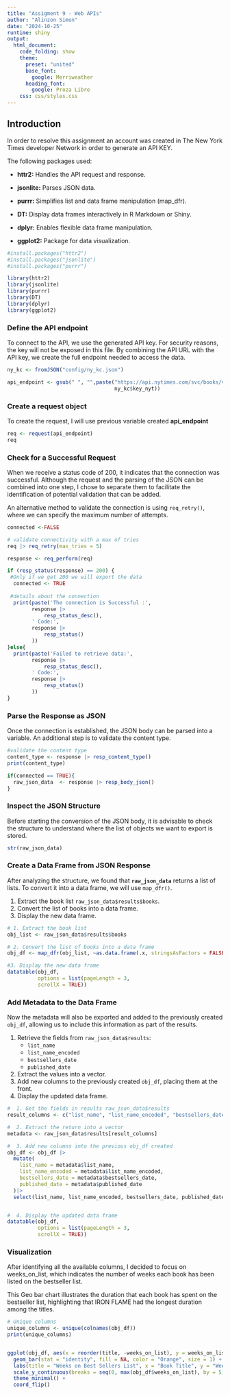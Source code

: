 ```yaml
---
title: "Assigment 9 - Web APIs"
author: "Alinzon Simon"
date: "2024-10-25"
runtime: shiny
output: 
  html_document:
    code_folding: show
    theme:
      preset: "united"
      base_font:
        google: Merriweather
      heading_font:
        google: Proza Libre
    css: css/styles.css  
---
```



## Introduction
In order to resolve this assignment an account was created in The New York Times developer Network in order to generate an API KEY.

The following packages used:

- **httr2:** Handles the API request and response.
    
- **jsonlite:** Parses JSON data.
    
- **purrr:** Simplifies list and data frame manipulation (map_dfr).
    
- **DT:** Display data frames interactively in R Markdown or Shiny.
    
- **dplyr:** Enables flexible data frame manipulation.
    
- **ggplot2:** Package for data visualization.
    
```r
#install.packages("httr2")
#install.packages("jsonlite")
#install.packages("purrr")

library(httr2)
library(jsonlite)
library(purrr)
library(DT)
library(dplyr)
library(ggplot2)
```



### Define the API endpoint

To connect to the API, we use the generated API key. For security reasons, the key will not be exposed in this file. By combining the API URL with the API key, we create the full endpoint needed to access the data.


```r

ny_kc <- fromJSON("config/ny_kc.json")

api_endpoint <- gsub(" ", "",paste("https://api.nytimes.com/svc/books/v3/lists/current/hardcover-fiction.json?api-key=",
                                   ny_kc$key_nyt))

```



### Create a request object

To create the request, I will use previous variable created **api_endpoint**

```r

req <- request(api_endpoint)
req

```



### Check for a Successful Request

When we receive a status code of 200, it indicates that the connection was successful. Although the request and the parsing of the JSON can be combined into one step, I chose to separate them to facilitate the identification of potential validation that can be added. 

An alternative method to validate the connection is using `req_retry()`, where we can specify the maximum number of attempts.



```r
connected <-FALSE

# validate connectivity with a max of tries 
req |> req_retry(max_tries = 5)

response <- req_perform(req)

if (resp_status(response) == 200) {
 #Only if we get 200 we will export the data
  connected <- TRUE
  
 #details about the connection 
  print(paste('The connection is Successful :',
        response |>
            resp_status_desc(),
        ' Code:',
        response |>
            resp_status()
        ))
}else{
  print(paste('Failed to retrieve data:',
        response |>
            resp_status_desc(),
        ' Code:',
        response |>
            resp_status()
        ))
}


```



### Parse the Response as JSON

Once the connection is established, the JSON body can be parsed into a variable. An additional step is to validate the content type.


```r

#validate the content type
content_type <- response |> resp_content_type()
print(content_type)

if(connected == TRUE){
  raw_json_data  <- response |> resp_body_json()
}


```



###  Inspect the JSON Structure

Before starting the conversion of the JSON body, it is advisable to check the structure to understand where the list of objects we want to export is stored.


```r

str(raw_json_data)

```



### Create a Data Frame from JSON Response

After analyzing the structure, we found that **`raw_json_data`** returns a list of lists. To convert it into a data frame, we will use `map_dfr()`.

1. Extract the book list `raw_json_data$results$books`.
2. Convert the list of books into a data frame.
3. Display the new data frame.


```r
# 1. Extract the book list
obj_list <- raw_json_data$results$books

# 2. Convert the list of books into a data frame
obj_df <- map_dfr(obj_list, ~as.data.frame(.x, stringsAsFactors = FALSE))

#3. Display the new data frame
datatable(obj_df,
          options = list(pageLength = 3,
          scrollX = TRUE))

```



### Add Metadata to the Data Frame

Now the metadata will also be exported and added to the previously created `obj_df`, allowing us to include this information as part of the results.

1. Retrieve the fields from `raw_json_data$results`:
   - `list_name`
   - `list_name_encoded`
   - `bestsellers_date`
   - `published_date`
   
2. Extract the values into a vector.
3. Add new columns to the previously created `obj_df`, placing them at the front.
4. Display the updated data frame.

    
```r
#  1. Get the fields in results raw_json_data$results
result_columns <- c("list_name", "list_name_encoded", "bestsellers_date", "published_date")

#  2. Extract the return into a vector
metadata <- raw_json_data$results[result_columns]

#  3. Add new columns into the previous obj_df created
obj_df <- obj_df |>
  mutate(
    list_name = metadata$list_name,
    list_name_encoded = metadata$list_name_encoded,
    bestsellers_date = metadata$bestsellers_date,
    published_date = metadata$published_date
  )|>
  select(list_name, list_name_encoded, bestsellers_date, published_date, everything())


#  4. Display the updated data frame
datatable(obj_df,
          options = list(pageLength = 3,
          scrollX = TRUE))


```



### Visualization 

After identifying all the available columns, I decided to focus on weeks_on_list, which indicates the number of weeks each book has been listed on the bestseller list.

This Geo bar chart illustrates the duration that each book has spent on the bestseller list, highlighting that IRON FLAME had the longest duration among the titles.

```r

# Unique columns
unique_columns <- unique(colnames(obj_df))
print(unique_columns)


ggplot(obj_df, aes(x = reorder(title, -weeks_on_list), y = weeks_on_list)) +
  geom_bar(stat = "identity", fill = NA, color = "Orange", size = 1) +
  labs(title = "Weeks on Best Sellers List", x = "Book Title", y = "Weeks on List") +
  scale_y_continuous(breaks = seq(0, max(obj_df$weeks_on_list), by = 5)) +  #Specifies the breaks on the y-axis
  theme_minimal() +
  coord_flip()


```


